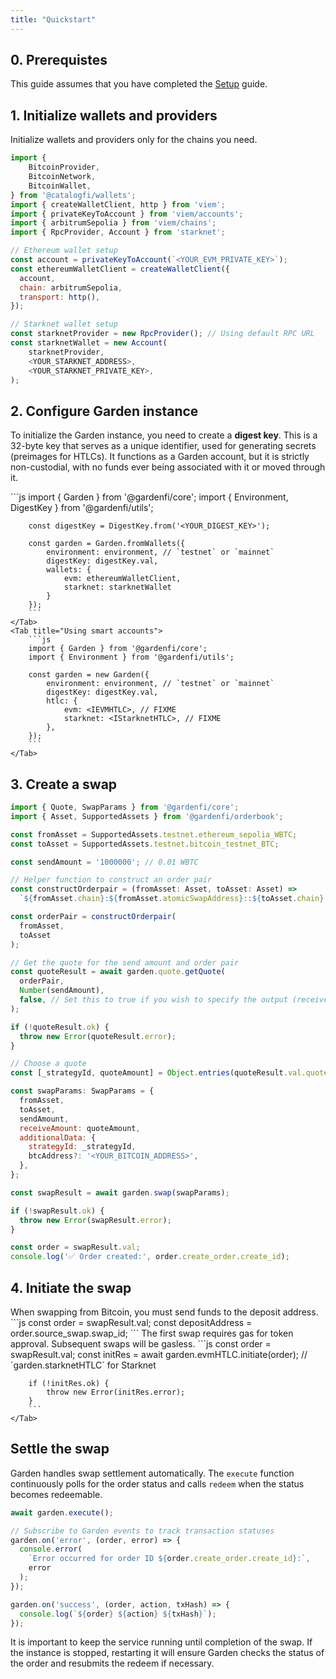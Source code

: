 ```yaml
---
title: "Quickstart"
---
```


## 0. Prerequistes

This guide assumes that you have completed the [Setup](/developers/sdk/nodejs/setup) guide.

## 1. Initialize wallets and providers

<Note>
    Initialize wallets and providers only for the chains you need.
</Note>

```js
import {
    BitcoinProvider,
    BitcoinNetwork,
    BitcoinWallet,
} from '@catalogfi/wallets';
import { createWalletClient, http } from 'viem';
import { privateKeyToAccount } from 'viem/accounts';
import { arbitrumSepolia } from 'viem/chains';
import { RpcProvider, Account } from 'starknet';

// Ethereum wallet setup
const account = privateKeyToAccount(`<YOUR_EVM_PRIVATE_KEY>`);
const ethereumWalletClient = createWalletClient({
  account,
  chain: arbitrumSepolia,
  transport: http(),
});

// Starknet wallet setup
const starknetProvider = new RpcProvider(); // Using default RPC URL
const starknetWallet = new Account(
    starknetProvider,
    <YOUR_STARKNET_ADDRESS>,
    <YOUR_STARKNET_PRIVATE_KEY>,
);
```

## 2. Configure Garden instance

To initialize the Garden instance, you need to create a **digest key**. This is a 32-byte key that serves as a unique identifier, used for generating secrets (preimages for HTLCs). It functions as a Garden account, but it is strictly non-custodial, with no funds ever being associated with it or moved through it.

<Tabs>
    <Tab title="Using wallets">
        ```js
        import { Garden } from '@gardenfi/core';
        import { Environment, DigestKey } from '@gardenfi/utils';

        const digestKey = DigestKey.from('<YOUR_DIGEST_KEY>');

        const garden = Garden.fromWallets({
            environment: environment, // `testnet` or `mainnet`
            digestKey: digestKey.val,
            wallets: {
                evm: ethereumWalletClient,
                starknet: starknetWallet
            }
        });
        ```
    </Tab>
    <Tab title="Using smart accounts">
        ```js
        import { Garden } from '@gardenfi/core';
        import { Environment } from '@gardenfi/utils';

        const garden = new Garden({
            environment: environment, // `testnet` or `mainnet`
            digestKey: digestKey.val,
            htlc: {
                evm: <IEVMHTLC>, // FIXME
                starknet: <IStarknetHTLC>, // FIXME
            },
        });
        ```
    </Tab>
</Tabs>

## 3. Create a swap

```js
import { Quote, SwapParams } from '@gardenfi/core';
import { Asset, SupportedAssets } from '@gardenfi/orderbook';

const fromAsset = SupportedAssets.testnet.ethereum_sepolia_WBTC;
const toAsset = SupportedAssets.testnet.bitcoin_testnet_BTC;

const sendAmount = '1000000'; // 0.01 WBTC

// Helper function to construct an order pair
const constructOrderpair = (fromAsset: Asset, toAsset: Asset) =>
  `${fromAsset.chain}:${fromAsset.atomicSwapAddress}::${toAsset.chain}:${toAsset.atomicSwapAddress}`;

const orderPair = constructOrderpair(
  fromAsset,
  toAsset
);

// Get the quote for the send amount and order pair
const quoteResult = await garden.quote.getQuote(
  orderPair,
  Number(sendAmount),
  false, // Set this to true if you wish to specify the output (receive) amount
);

if (!quoteResult.ok) {
  throw new Error(quoteResult.error);
}

// Choose a quote
const [_strategyId, quoteAmount] = Object.entries(quoteResult.val.quotes)[0];

const swapParams: SwapParams = {
  fromAsset,
  toAsset,
  sendAmount,
  receiveAmount: quoteAmount,
  additionalData: {
    strategyId: _strategyId,
    btcAddress?: '<YOUR_BITCOIN_ADDRESS>',
  },
};

const swapResult = await garden.swap(swapParams);

if (!swapResult.ok) {
  throw new Error(swapResult.error);
}

const order = swapResult.val;
console.log('✅ Order created:', order.create_order.create_id);
```

## 4. Initiate the swap

<Tabs>
    <Tab title="Swapping from Bitcoin">
        <Note>
            When swapping from Bitcoin, you must send funds to the deposit address.
        </Note>
        ```js
            const order = swapResult.val;
            const depositAddress = order.source_swap.swap_id;
        ```
    </Tab>
    <Tab title="Swapping to Bitcoin">
        <Warning>
            The first swap requires gas for token approval. Subsequent swaps will be gasless.
        </Warning>
        ```js
        const order = swapResult.val;
        const initRes = await garden.evmHTLC.initiate(order); // `garden.starknetHTLC` for Starknet

        if (!initRes.ok) {
            throw new Error(initRes.error);
        }
        ```
    </Tab>
</Tabs>

## Settle the swap

Garden handles swap settlement automatically. The `execute` function continuously polls for the order status and calls `redeem` when the status becomes redeemable.

```js
await garden.execute();

// Subscribe to Garden events to track transaction statuses
garden.on('error', (order, error) => {
  console.error(
    `Error occurred for order ID ${order.create_order.create_id}:`,
    error
  );
});

garden.on('success', (order, action, txHash) => {
  console.log(`${order} ${action} ${txHash}`);
});
```

<Note>
    It is important to keep the service running until completion of the swap. If the instance is stopped, restarting it will ensure Garden checks the status of the order and resubmits the redeem if necessary.
</Note>
